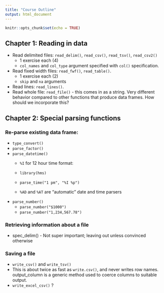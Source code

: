 ```yaml
---
title: "Course Outline"
output: html_document
---
```


```r
knitr::opts_chunk$set(echo = TRUE)
```

## Chapter 1: Reading in data

* Read delimited files: `read_delim()`, `read_csv()`, `read_tsv()`, `read_csv2()`
    * 1 exercise each (4)
    * `col_names` and `col_type` argument specified with `col()` specification.
   
* Read fixed width files: `read_fwf()`, `read_table()`.
    * 1 exercise each (2)
    * `skip` and `na` arguments
   
* Read lines: `read_lines()`.
* Read whole file: `read_file()` - this comes in as a string.  Very different behavior compared to other functions that produce data frames.  How should we incorporate this?


## Chapter 2: Special parsing functions

### Re-parse existing data frame: 
   * `type_convert()`
   * `parse_factor()`
   * `parse_datetime()`
      * `%I` for 12 hour time format:
      * `library(hms)`
      
      * `parse_time("1 pm", "%I %p")`
      * `%AD` and `%AT` are “automatic” date and time parsers
   * `parse_number()`
      * `parse_number("$1000")`
      * `parse_number("1,234,567.78")`
      
### Retrieving information about a file
   * spec_delim() - Not super important; leaving out unless convinced otherwise
   
### Saving a file
   * `write_csv()` and `write_tsv()`
   * This is about twice as fast as `write.csv()`, and never writes row names. output_column is a generic method used to coerce columns to suitable output.
   * `write_excel_csv()` ?